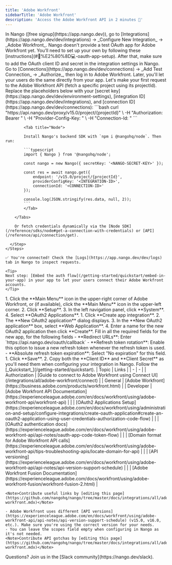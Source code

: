 ```yaml
---
title: 'Adobe Workfront'
sidebarTitle: 'Adobe Workfront'
description: 'Access the Adobe Workfront API in 2 minutes 💨'
---
```


<Tabs>
  <Tab title="🚀 Quickstart">
    <Steps>
      <Step title="Create an integration">
        In Nango ([free signup](https://app.nango.dev)), go to [Integrations](https://app.nango.dev/dev/integrations) -> _Configure New Integration_ -> _Adobe Workfront_. Nango doesn't provide a test OAuth app for Adobe Workfront yet. You’ll need to set up your own by following these [instructions](#🧑%E2%80%8D💻-oauth-app-setup). After that, make sure to add the OAuth client ID and secret in the integration settings in Nango.
      </Step>
      <Step title="Authorize Adobe Workfront">
        Go to [Connections](https://app.nango.dev/dev/connections) -> _Add Test Connection_ -> _Authorize_, then log in to Adobe Workfront. Later, you'll let your users do the same directly from your app.
      </Step>
      <Step title="Call the Adobe Workfront API">
        Let's make your first request to the Adobe Workfront API (fetch a specific project using its projectId). Replace the placeholders below with your [secret key](https://app.nango.dev/dev/environment-settings), [integration ID](https://app.nango.dev/dev/integrations), and [connection ID](https://app.nango.dev/dev/connections):
        <Tabs>
            <Tab title="cURL">
                ```bash
                curl "https://api.nango.dev/proxy/v15.0/project/{projectId}" \
                  -H "Authorization: Bearer <NANGO-SECRET-KEY>" \
                  -H "Provider-Config-Key: <INTEGRATION-ID>" \
                  -H "Connection-Id: <CONNECTION-ID>"
                ```
            </Tab>

            <Tab title="Node">

            Install Nango's backend SDK with `npm i @nangohq/node`. Then run:

            ```typescript
            import { Nango } from '@nangohq/node';

            const nango = new Nango({ secretKey: '<NANGO-SECRET-KEY>' });

            const res = await nango.get({
                endpoint: '/v15.0/project/{projectId}',
                providerConfigKey: '<INTEGRATION-ID>',
                connectionId: '<CONNECTION-ID>'
            });

            console.log(JSON.stringify(res.data, null, 2));
            ```
            </Tab>

        </Tabs>

        Or fetch credentials dynamically via the [Node SDK](/reference/sdks/node#get-a-connection-with-credentials) or [API](/reference/api/connection/get).

      </Step>
    </Steps>

    ✅ You're connected! Check the [Logs](https://app.nango.dev/dev/logs) tab in Nango to inspect requests.

    <Tip>
    Next step: [Embed the auth flow](/getting-started/quickstart/embed-in-your-app) in your app to let your users connect their Adobe Workfront accounts.
    </Tip>
  </Tab>
  <Tab title="🧑‍💻 OAuth app setup">
    <Steps>
      <Step title="Access Adobe Workfront OAuth2 Setup">
        1. Click the **Main Menu** icon in the upper-right corner of Adobe Workfront, or (if available), click the **Main Menu** icon in the upper-left corner.
        2. Click **Setup**.
        3. In the left navigation panel, click **System**.
        4. Select **OAuth2 Applications**.
      </Step>
      <Step title="Create app integration">
        1. Click **Create app integration**.
        2. The **New OAuth2 application** dialog displays.
        3. In the **New OAuth2 application** box, select **Web Application**.
        4. Enter a name for the new OAuth2 application then click **Create**.
      </Step>
      <Step title="Configure OAuth2 application">
        Fill in all the required fields for the new app, for the following fields 
        - **Redirect URLs**: Enter `https://api.nango.dev/oauth/callback`
        - **Refresh token rotation**: Enable this option to issue a new refresh token whenever the refresh token is used.
        - **Absolute refresh token expiration**: Select "No expiration" for this field.
      </Step>
      <Step title="Save and obtain credentials">
        1. Click **Save**.
        2. Copy both the **Client ID** and **Client Secret** as you'll need them when configuring your integration in Nango.
      </Step>
      <Step title="Next">
        Follow the [_Quickstart_](/getting-started/quickstart).
      </Step>
    </Steps>
  </Tab>
  <Tab title="🔗 Useful links">
    | Topic | Links |
    | - | - |
    | Authorization | [Guide to connect to Adobe Workfront using Connect UI](/integrations/all/adobe-workfront/connect) |
    | General | [Adobe Workfront](https://business.adobe.com/products/workfront.html) |
    | Developer | [Adobe Workfront API Documentation](https://experienceleague.adobe.com/en/docs/workfront/using/adobe-workfront-api/workfront-api) |
    | | [OAuth2 Applications Setup](https://experienceleague.adobe.com/en/docs/workfront/using/administration-and-setup/configure-integrations/create-oauth-application#create-an-oauth2-application-using-user-credentials-authorization-code-flow) |
    | | [OAuth2 authentication docs](https://experienceleague.adobe.com/en/docs/workfront/using/adobe-workfront-api/api-notes/oauth-app-code-token-flow) |
    | | [Domain format for Adobe Workfront API calls](https://experienceleague.adobe.com/en/docs/workfront/using/adobe-workfront-api/tips-troubleshooting-apis/locate-domain-for-api) |
    | | [API versioning](https://experienceleague.adobe.com/en/docs/workfront/using/adobe-workfront-api/api-notes/api-version-support-schedule) |
    | | [Adobe Workfront Fusion Documentation](https://experienceleague.adobe.com/docs/workfront/using/adobe-workfront-fusion/workfront-fusion-2.html) |

    <Note>Contribute useful links by [editing this page](https://github.com/nangohq/nango/tree/master/docs/integrations/all/adobe-workfront.mdx)</Note>
  </Tab>
  <Tab title="🚨 API gotchas">

    - Adobe Workfront uses different [API versions](https://experienceleague.adobe.com/en/docs/workfront/using/adobe-workfront-api/api-notes/api-version-support-schedule) (v15.0, v16.0, etc.). Make sure you're using the correct version for your needs.
    - You can leave the scopes field empty when configuring in Nango as it's not needed.
    <Note>Contribute API gotchas by [editing this page](https://github.com/nangohq/nango/tree/master/docs/integrations/all/adobe-workfront.mdx)</Note>
  </Tab>
</Tabs>

<Info>
    Questions? Join us in the [Slack community](https://nango.dev/slack).
</Info>
